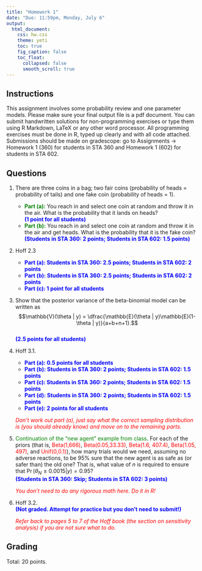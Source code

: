 ```yaml
---
title: "Homework 1"
date: "Due: 11:59pm, Monday, July 6"
output: 
  html_document: 
    css: hw.css
    theme: yeti
    toc: true
    fig_caption: false
    toc_float:
      collapsed: false
      smooth_scroll: true
---
```


## Instructions

This assignment involves some probability review and one parameter models. Please make sure your final output file is a pdf document. You can submit handwritten solutions for non-programming exercises or type them using R Markdown, LaTeX or any other word processor. All programming exercises must be done in R, typed up clearly and with all code attached. Submissions should be made on gradescope: go to Assignments $\rightarrow$ Homework 1 (360) for students in STA 360 and Homework 1 (602) for students in STA 602.

## Questions

1. There are three coins in a bag; two fair coins (probability of heads = probability of tails) and one fake coin (probability of heads = 1). 
    + <font color="green">**Part (a):**</font> You reach in and select one coin at random and throw it in the air. What is the probability that it lands on heads?  
    <font color="blue">**(1 point for all students)**</font>
    + <font color="green">**Part (b):**</font> You reach in and select one coin at random and throw it in the air and get heads. What is the probability that it is the fake coin?  
    <font color="blue">**(Students in STA 360: 2 points; Students in STA 602: 1.5 points)**</font>
    
2. Hoff 2.3
    + <font color="blue">**Part (a): Students in STA 360: 2.5 points; Students in STA 602: 2 points**</font>
    + <font color="blue">**Part (b): Students in STA 360: 2.5 points; Students in STA 602: 2 points**</font>
    + <font color="blue">**Part (c): 1 point for all students**</font>

3. Show that the posterior variance of the beta-binomial model can be written as
$$\mathbb{V}(\theta | y) = \dfrac{\mathbb{E}(\theta | y)\mathbb{E}(1-\theta | y)}{a+b+n+1}.$$  
<font color="blue">**(2.5 points for all students)**</font>

    
4. Hoff 3.1. 
    + <font color="blue">**Part (a): 0.5 points for all students**</font>
    + <font color="blue">**Part (b): Students in STA 360: 2 points; Students in STA 602: 1.5 points**</font>
    + <font color="blue">**Part (c): Students in STA 360: 2 points; Students in STA 602: 1.5 points**</font>
    + <font color="blue">**Part (d): Students in STA 360: 2 points; Students in STA 602: 1.5 points**</font>
    + <font color="blue">**Part (e): 2 points for all students**</font>

    <font color="red">*Don't work out part (a), just say what the correct sampling distribution is (you should already know) and move on to the remaining parts.*</font>


5. <font color="green">Continuation of the "new agent" example from class</font>. For each of the priors (that is, <font color="red">Beta(1,666)</font>, <font color="red">Beta(0.05,33.33)</font>, <font color="red">Beta(1.6, 407.4)</font>, <font color="red">Beta(1.05, 497)</font>, and <font color="red">Unif(0,0.1)</font>), how many trials would we need, assuming no adverse reactions, to be 95% sure that the new agent is as safe as (or safer than) the old one? That is, what value of $n$ is required to ensure that $\Pr(\theta_N \leq 0.0015| y) = 0.95$?  
<font color="blue">**(Students in STA 360: Skip; Students in STA 602: 3 points)**</font>

    <font color="red">*You don't need to do any rigorous math here. Do it in R!*</font>


6. Hoff 3.2.  
<font color="blue">**(Not graded. Attempt for practice but you don't need to submit!)**</font>

    <font color="red">*Refer back to pages 5 to 7 of the Hoff book (the section on sensitivity analysis) if you are not sure what to do.*</font>


## Grading

Total: 20 points.
  